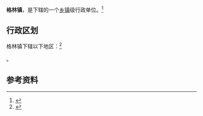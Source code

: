{{中国乡级行政区|52/03/24/106/000}}

'''格林镇'''，是{{PRC admin/fullname|52/03/24/106/000|3}}下辖的一个[[乡镇|乡镇]]级行政单位。<ref>{{PRC admin/ref sgc|{{PRC admin/parent|52/03/24/106/000}}}}</ref>

== 行政区划 ==

格林镇下辖以下地区：<ref>{{PRC admin/ref sgc|52/03/24/106/000}}</ref>

{{PRC admin/children|52/03/24/106/000}}。

== 参考资料 ==

{{reflist}}

{{行政区划小作品}}
{{PRC admin/navcat|52/03/24/106/000}}